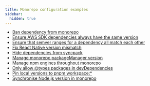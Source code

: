 ```yaml
---
title: Monorepo configuration examples
sidebar:
  hidden: true
---
```


- [Ban dependency from monorepo](/syncpack/examples/ban-dependency-from-monorepo/)
- [Ensure AWS SDK dependencies always have the same version](/syncpack/examples/fix-aws-sdk-version-mismatch/)
- [Ensure that semver ranges for a dependency all match each other](/syncpack/examples/ensure-versions-satisfy-same-range/)
- [Fix React Native version mismatch](/syncpack/examples/fix-react-native-version-mismatch/)
- [Hide dependencies from syncpack](/syncpack/examples/ignore-dependencies-in-syncpack/)
- [Manage monorepo packageManager version](/syncpack/examples/sync-package-manager-version/)
- [Manage npm engines throughout monorepo](/syncpack/examples/sync-engines-in-monorepo/)
- [Only allow @types packages in devDependencies](/syncpack/examples/only-allow-types-in-dev-dependencies/)
- [Pin local versions to pnpm workspace:\*](/syncpack/examples/pnpm-workspace-protocol/)
- [Synchronise Node.js version in monorepo](/syncpack/examples/sync-nodejs-version-in-monorepo/)
